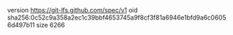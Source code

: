 version https://git-lfs.github.com/spec/v1
oid sha256:0c52c9a358a2ec1c39bbf4653745a9f8cf3f81a6946e1bfd9a6c06056d497b11
size 6266
